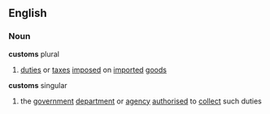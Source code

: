 ==English==
===Noun===
'''customs''' plural
# [[duty|duties]] or [[tax]]es [[impos]]ed on [[import]]ed [[goods]]
'''customs''' singular
# the [[government]] [[department]] or [[agency]] [[authorise]]d to [[collect]] such duties